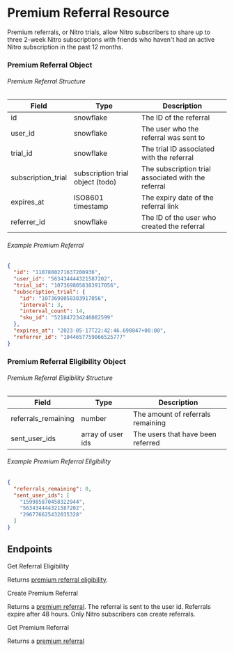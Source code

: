 # Premium Referral Resource

Premium referrals, or Nitro trials, allow Nitro subscribers to share up to three 2-week Nitro subscriptions with friends who haven't had an active Nitro subscription in the past 12 months.

### Premium Referral Object

###### Premium Referral Structure

| Field                 | Type                                                        | Description                                                                                              |
| --------------------- | ----------------------------------------------------------- | -------------------------------------------------------------------------------------------------------- |
| id                    | snowflake                                                   | The ID of the referral                                                                                   |
| user_id               | snowflake                                                   | The user who the referral was sent to                                                                    |
| trial_id              | snowflake                                                   | The trial ID associated with the referral                                                                 |
| subscription_trial    | subscription trial object (todo)                            | The subscription trial associated with the referral                                              |
| expires_at            | ISO8601 timestamp                                           | The expiry date of the referral link                                                                     |
| referrer_id           | snowflake                                                   | The ID of the user who created the referral                                                           |

###### Example Premium Referral

```json
{
  "id": "1107800271637200936",
  "user_id": "563434444321587202",
  "trial_id": "1073698058383917056",
  "subscription_trial": {
    "id": "1073698058383917056",
    "interval": 3,
    "interval_count": 14,
    "sku_id": "521847234246082599"
  },
  "expires_at": "2023-05-17T22:42:46.690847+00:00",
  "referrer_id": "1044657759066525777"
}
```


### Premium Referral Eligibility Object

###### Premium Referral Eligibility Structure
| Field                 | Type                                                        | Description                                                                                              |
| --------------------- | ----------------------------------------------------------- | -------------------------------------------------------------------------------------------------------- |
| referrals_remaining   | number                                                      | The amount of referrals remaining                                                                |
| sent_user_ids         | array of user ids                                           | The users that have been referred                                                                        |


###### Example Premium Referral Eligibility
```json
{
  "referrals_remaining": 0,
  "sent_user_ids": [
    "159985870458322944",
    "563434444321587202",
    "296776625432035328"
  ]
}
```

## Endpoints

<RouteHeader method="GET" url="/users/@me/referrals/eligibility">
  Get Referral Eligibility
</RouteHeader>

Returns [premium referral eligibility](#premium-referral-eligibility-object).

<RouteHeader method="POST" url="/users/@me/referrals/{user.id}">
  Create Premium Referral
</RouteHeader>

Returns a [premium referral](premium-referral-object). The referral is sent to the user id. Referrals expire after 48 hours. Only Nitro subscribers can create referrals. 

<RouteHeader method="GET" url="/referrals/{referral.id}">
  Get Premium Referral
</RouteHeader>

Returns a [premium referral](#premium-referral-object)
